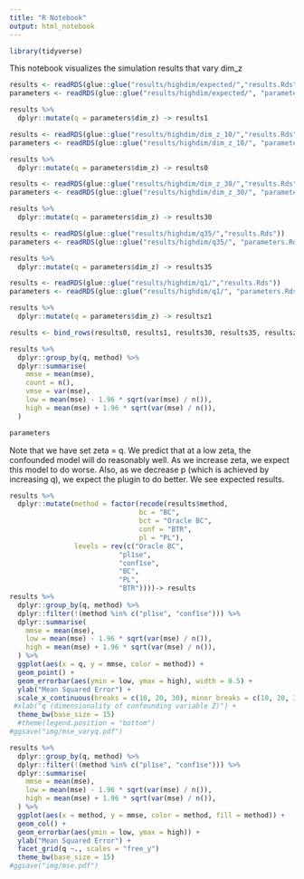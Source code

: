 ```yaml
---
title: "R Notebook"
output: html_notebook
---
```

```r
library(tidyverse)
```


This notebook visualizes the simulation results  that vary dim_z

```r
results <- readRDS(glue::glue("results/highdim/expected/","results.Rds"))
parameters <- readRDS(glue::glue("results/highdim/expected/", "parameters.Rds"))

results %>% 
  dplyr::mutate(q = parameters$dim_z) -> results1

results <- readRDS(glue::glue("results/highdim/dim_z_10/","results.Rds"))
parameters <- readRDS(glue::glue("results/highdim/dim_z_10/", "parameters.Rds"))

results %>% 
  dplyr::mutate(q = parameters$dim_z) -> results0

results <- readRDS(glue::glue("results/highdim/dim_z_30/","results.Rds"))
parameters <- readRDS(glue::glue("results/highdim/dim_z_30/", "parameters.Rds"))

results %>% 
  dplyr::mutate(q = parameters$dim_z) -> results30

results <- readRDS(glue::glue("results/highdim/q35/","results.Rds"))
parameters <- readRDS(glue::glue("results/highdim/q35/", "parameters.Rds"))

results %>% 
  dplyr::mutate(q = parameters$dim_z) -> results35

results <- readRDS(glue::glue("results/highdim/q1/","results.Rds"))
parameters <- readRDS(glue::glue("results/highdim/q1/", "parameters.Rds"))

results %>% 
  dplyr::mutate(q = parameters$dim_z) -> resultsz1

results <- bind_rows(results0, results1, results30, results35, resultsz1)
```

```r
results %>%
  dplyr::group_by(q, method) %>%
  dplyr::summarise(
    mmse = mean(mse),
    count = n(),
    vmse = var(mse),
    low = mean(mse) - 1.96 * sqrt(var(mse) / n()),
    high = mean(mse) + 1.96 * sqrt(var(mse) / n()), 
  ) 
```

```r
parameters
```

Note that we have set zeta = q.
We predict that at a low zeta, the confounded model will do reasonably well.
As we increase zeta, we expect this model to do worse.
Also,  as we decrease p (which is achieved by increasing q), we expect the plugin to do better. 
We see expected results.
```r
results %>%
  dplyr::mutate(method = factor(recode(results$method, 
                                bc = "BC",
                                bct = "Oracle BC",
                                conf = "BTR", 
                                pl = "PL"), 
                levels = rev(c("Oracle BC",
                           "pl1se", 
                           "conf1se",
                           "BC",
                           "PL", 
                           "BTR"))))-> results
results %>%
  dplyr::group_by(q, method) %>%
  dplyr::filter(!(method %in% c("pl1se", "conf1se"))) %>%
  dplyr::summarise(
    mmse = mean(mse),
    low = mean(mse) - 1.96 * sqrt(var(mse) / n()),
    high = mean(mse) + 1.96 * sqrt(var(mse) / n()), 
  ) %>%
  ggplot(aes(x = q, y = mmse, color = method)) +
  geom_point() +
  geom_errorbar(aes(ymin = low, ymax = high), width = 0.5) +
  ylab("Mean Squared Error") + 
  scale_x_continuous(breaks = c(10, 20, 30), minor_breaks = c(10, 20, 30)) +
 #xlab("q (dimensionality of confounding variable Z)") +
  theme_bw(base_size = 15)  
  #theme(legend.position = "bottom")
#ggsave("img/mse_varyq.pdf")
```

```r
results %>%
  dplyr::group_by(q, method) %>%
  dplyr::filter(!(method %in% c("pl1se", "conf1se"))) %>%
  dplyr::summarise(
    mmse = mean(mse),
    low = mean(mse) - 1.96 * sqrt(var(mse) / n()),
    high = mean(mse) + 1.96 * sqrt(var(mse) / n()), 
  ) %>%
  ggplot(aes(x = method, y = mmse, color = method, fill = method)) +
  geom_col() +
  geom_errorbar(aes(ymin = low, ymax = high)) +
  ylab("Mean Squared Error") + 
  facet_grid(q ~., scales = "free_y")
  theme_bw(base_size = 15)
#ggsave("img/mse.pdf")
```